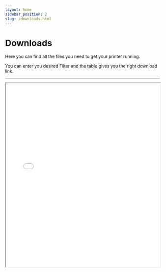 ```yaml
---
layout: home
sidebar_position: 2
slug: /downloads.html
---
```


# Downloads

Here you can find all the files you need to get your printer running.

You can enter you desired Filter and the table gives you the right download link.

---



<iframe src='assets/downloads/download.html' width='100%' height='600px'></iframe> 
